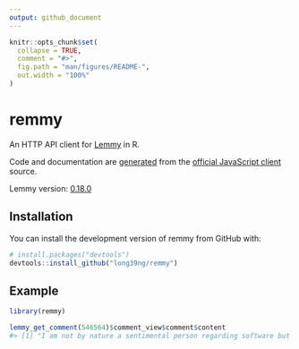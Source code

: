 ```yaml
---
output: github_document
---
```


<!-- README.md is generated from README.Rmd. Please edit that file -->

```r
knitr::opts_chunk$set(
  collapse = TRUE,
  comment = "#>",
  fig.path = "man/figures/README-",
  out.width = "100%"
)
```

# remmy

<!-- badges: start -->
<!-- badges: end -->

An HTTP API client for [Lemmy](https://github.com/LemmyNet/lemmy) in R.

Code and documentation are [generated](https://github.com/long39ng/remmy/blob/main/dev/build.sh) from the [official JavaScript client](https://github.com/LemmyNet/lemmy-js-client) source.

Lemmy version: [0.18.0](https://github.com/LemmyNet/lemmy/releases/tag/0.18.0)

## Installation

<!-- You can install the released version of remmy from CRAN: -->

<!-- ``` r -->
<!-- install.packages("remmy") -->
<!-- ``` -->

<!-- Or install the development version of remmy from GitHub with: -->
You can install the development version of remmy from GitHub with:

``` r
# install.packages("devtools")
devtools::install_github("long39ng/remmy")
```

## Example

``` r
library(remmy)

lemmy_get_comment(546564)$comment_view$comment$content
#> [1] "I am not by nature a sentimental person regarding software but I will truly miss RiF."
```
